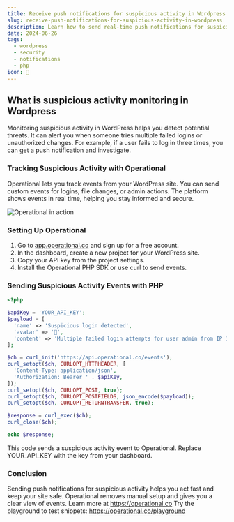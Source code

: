 ```yaml
---
title: Receive push notifications for suspicious activity in Wordpress
slug: receive-push-notifications-for-suspicious-activity-in-wordpress
description: Learn how to send real-time push notifications for suspicious activity on your WordPress site with Operational for improved security.
date: 2024-06-26
tags:
  - wordpress
  - security
  - notifications
  - php
icon: 🔔
---
```


## What is suspicious activity monitoring in Wordpress

Monitoring suspicious activity in WordPress helps you detect potential threats.
It can alert you when someone tries multiple failed logins or unauthorized changes.
For example, if a user fails to log in three times, you can get a push notification and investigate.

### Tracking Suspicious Activity with Operational

Operational lets you track events from your WordPress site.
You can send custom events for logins, file changes, or admin actions.
The platform shows events in real time, helping you stay informed and secure.

![Operational in action](https://operational.co/images/misc/ops-usage2.jpg)

### Setting Up Operational

1. Go to [app.operational.co](https://app.operational.co) and sign up for a free account.
2. In the dashboard, create a new project for your WordPress site.
3. Copy your API key from the project settings.
4. Install the Operational PHP SDK or use curl to send events.

### Sending Suspicious Activity Events with PHP

```php
<?php

$apiKey = 'YOUR_API_KEY';
$payload = [
  'name' => 'Suspicious login detected',
  'avatar' => '🚨',
  'content' => 'Multiple failed login attempts for user admin from IP 192.0.2.1'
];

$ch = curl_init('https://api.operational.co/events');
curl_setopt($ch, CURLOPT_HTTPHEADER, [
  'Content-Type: application/json',
  'Authorization: Bearer ' . $apiKey,
]);
curl_setopt($ch, CURLOPT_POST, true);
curl_setopt($ch, CURLOPT_POSTFIELDS, json_encode($payload));
curl_setopt($ch, CURLOPT_RETURNTRANSFER, true);

$response = curl_exec($ch);
curl_close($ch);

echo $response;
```

This code sends a suspicious activity event to Operational.
Replace YOUR_API_KEY with the key from your dashboard.

### Conclusion

Sending push notifications for suspicious activity helps you act fast and keep your site safe.
Operational removes manual setup and gives you a clear view of events.
Learn more at https://operational.co
Try the playground to test snippets: https://operational.co/playground